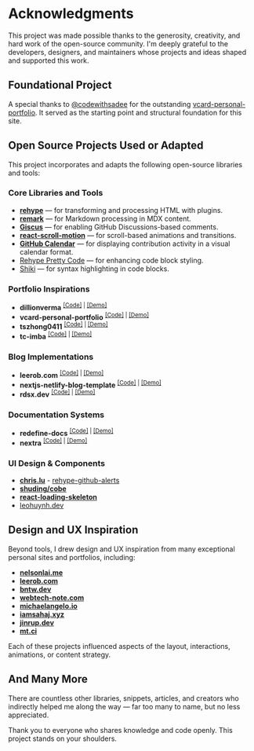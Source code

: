 # Acknowledgments

This project was made possible thanks to the generosity, creativity, and hard work of the open-source community. I'm deeply grateful to the developers, designers, and maintainers whose projects and ideas shaped and supported this work.

## Foundational Project

A special thanks to [@codewithsadee](https://github.com/codewithsadee) for the outstanding [vcard-personal-portfolio](https://github.com/codewithsadee/vcard-personal-portfolio). It served as the starting point and structural foundation for this site.

## Open Source Projects Used or Adapted

This project incorporates and adapts the following open-source libraries and tools:

### Core Libraries and Tools

* [**rehype**](https://github.com/rehypejs/rehype) — for transforming and processing HTML with plugins.
* [**remark**](https://github.com/remarkjs/remark) — for Markdown processing in MDX content.
* [**Giscus**](https://giscus.app/) — for enabling GitHub Discussions-based comments.
* [**react-scroll-motion**](https://github.com/1000ship/react-scroll-motion) — for scroll-based animations and transitions.
* [**GitHub Calendar**](https://github.com/grubersjoe/react-github-calendar) — for displaying contribution activity in a visual calendar format.
* [Rehype Pretty Code](https://rehype-pretty.pages.dev/) — for enhancing code block styling.
* [Shiki](https://shiki.style/) — for syntax highlighting in code blocks.

### Portfolio Inspirations

- **dillionverma** <sup>[[Code]](https://github.com/dillionverma/portfolio) | [[Demo]](https://portfolio-magicui.vercel.app)</sup>
- **vcard-personal-portfolio** <sup>[[Code]](https://github.com/codewithsadee/vcard-personal-portfolio) | [[Demo]](https://codewithsadee.github.io/vcard-personal-portfolio/)</sup>
- **tszhong0411** <sup>[[Code]](https://github.com/tszhong0411/honghong.me) | [[Demo]](https://honghong.me)</sup>
- **tc-imba** <sup>[[Code]](https://github.com/tc-imba/gatsby-theme-academic) | [[Demo]](https://tc-imba.github.io/gatsby-theme-academic/)</sup>

### Blog Implementations

- **leerob.com** <sup>[[Code]](https://github.com/leerob/site) | [[Demo]](https://leerob.com/)</sup>
- **nextjs-netlify-blog-template** <sup>[[Code]](https://github.com/wutali/nextjs-netlify-blog-template) | [[Demo]](https://nextjs-netlify-blog-template.netlify.app/)</sup>
- **rdsx.dev** <sup>[[Code]](https://github.com/rudrodip/rdsx.dev) | [[Demo]](https://rdsx.dev/)</sup>

### Documentation Systems

- **redefine-docs** <sup>[[Code]](https://github.com/EvanNotFound/redefine-docs-v2) | [[Demo]](https://redefine-docs.ohevan.com/en)</sup>
- **nextra** <sup>[[Code]](https://github.com/shuding/nextra) | [[Demo]](https://nextra.site/)</sup>

### UI Design & Components

- [**chris.lu**](https://chris.lu/) - [rehype-github-alerts](https://github.com/chrisweb/rehype-github-alerts)
- [**shuding/cobe**](https://cobe.vercel.app/)
- [**react-loading-skeleton**](https://www.npmjs.com/package/react-loading-skeleton)
- [leohuynh.dev](https://leohuynh.dev)

## Design and UX Inspiration

Beyond tools, I drew design and UX inspiration from many exceptional personal sites and portfolios, including:

* [**nelsonlai.me**](https://nelsonlai.me)
* [**leerob.com**](https://leerob.com)
* [**bntw.dev**](https://bntw.dev)
* [**webtech-note.com**](https://webtech-note.com)
* [**michaelangelo.io**](https://michaelangelo.io)
* [**iamsahaj.xyz**](https://iamsahaj.xyz)
* [**jinrup.dev**](https://www.jinrup.dev)
* [**mt.ci**](https://mt.ci)

Each of these projects influenced aspects of the layout, interactions, animations, or content strategy.

## And Many More

There are countless other libraries, snippets, articles, and creators who indirectly helped me along the way — far too many to name, but no less appreciated.

Thank you to everyone who shares knowledge and code openly. This project stands on your shoulders.
